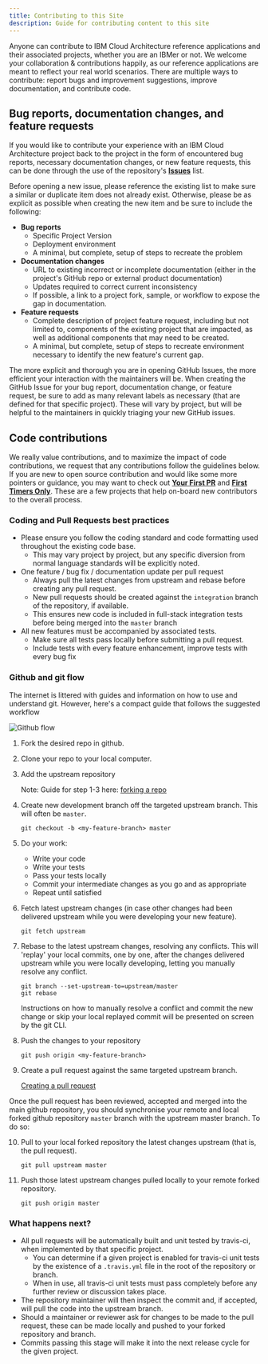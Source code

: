 ```yaml
---
title: Contributing to this Site
description: Guide for contributing content to this site
---
```


<PageDescription>
Anyone can contribute to IBM Cloud Architecture reference applications and their associated projects, whether you are an IBMer or not.
We welcome your collaboration & contributions happily, as our reference applications are meant to reflect your real world scenarios.
There are multiple ways to contribute: report bugs and improvement suggestions, improve documentation, and contribute code.
</PageDescription>

## Bug reports, documentation changes, and feature requests

If you would like to contribute your experience with an IBM Cloud Architecture project back to the project in the form of encountered bug reports, necessary documentation changes, or new feature requests, this can be done through the use of the repository's [**Issues**](#) list.

Before opening a new issue, please reference the existing list to make sure a similar or duplicate item does not already exist.  Otherwise, please be as explicit as possible when creating the new item and be sure to include the following:

- **Bug reports**
  - Specific Project Version
  - Deployment environment
  - A minimal, but complete, setup of steps to recreate the problem
- **Documentation changes**
  - URL to existing incorrect or incomplete documentation (either in the project's GitHub repo or external product documentation)
  - Updates required to correct current inconsistency
  - If possible, a link to a project fork, sample, or workflow to expose the gap in documentation.
- **Feature requests**
  - Complete description of project feature request, including but not limited to, components of the existing project that are impacted, as well as additional components that may need to be created.
  - A minimal, but complete, setup of steps to recreate environment necessary to identify the new feature's current gap.

The more explicit and thorough you are in opening GitHub Issues, the more efficient your interaction with the maintainers will be.  When creating the GitHub Issue for your bug report, documentation change, or feature request, be sure to add as many relevant labels as necessary (that are defined for that specific project).  These will vary by project, but will be helpful to the maintainers in quickly triaging your new GitHub issues.

## Code contributions

We really value contributions, and to maximize the impact of code contributions, we request that any contributions follow the guidelines below.  If you are new to open source contribution and would like some more pointers or guidance, you may want to check out [**Your First PR**](http://yourfirstpr.github.io/) and [**First Timers Only**](https://www.firsttimersonly.com/).  These are a few projects that help on-board new contributors to the overall process.

### Coding and Pull Requests best practices
- Please ensure you follow the coding standard and code formatting used throughout the existing code base.
  - This may vary project by project, but any specific diversion from normal language standards will be explicitly noted.
- One feature / bug fix / documentation update per pull request
  - Always pull the latest changes from upstream and rebase before creating any pull request.
  - New pull requests should be created against the `integration` branch of the repository, if available.
  - This ensures new code is included in full-stack integration tests before being merged into the `master` branch
- All new features must be accompanied by associated tests.
  - Make sure all tests pass locally before submitting a pull request.
  - Include tests with every feature enhancement, improve tests with every bug fix

### Github and git flow

The internet is littered with guides and information on how to use and understand git.
However, here's a compact guide that follows the suggested workflow

![Github flow](https://github.com/ibm-cloud-architecture/ibm-cloud-architecture.github.io/raw/master-content/assets/img/github_flow.png)

1. Fork the desired repo in github.

2. Clone your repo to your local computer.

3. Add the upstream repository

    Note: Guide for step 1-3 here: [forking a repo](https://help.github.com/articles/fork-a-repo/)

4. Create new development branch off the targeted upstream branch.  This will often be `master`.

    ```
    git checkout -b <my-feature-branch> master
    ```

5. Do your work:
   - Write your code
   - Write your tests
   - Pass your tests locally
   - Commit your intermediate changes as you go and as appropriate
   - Repeat until satisfied

6. Fetch latest upstream changes (in case other changes had been delivered upstream while you were developing your new feature).

    ```
    git fetch upstream
    ```
7. Rebase to the latest upstream changes, resolving any conflicts. This will 'replay' your local commits, one by one, after the changes delivered upstream while you were locally developing, letting you manually resolve any conflict.

    ```
    git branch --set-upstream-to=upstream/master
    git rebase
    ```
    Instructions on how to manually resolve a conflict and commit the new change or skip your local replayed commit will be presented on screen by the git CLI.

8. Push the changes to your repository

    ```
    git push origin <my-feature-branch>
    ```

9. Create a pull request against the same targeted upstream branch.

    [Creating a pull request](https://help.github.com/articles/creating-a-pull-request/)

Once the pull request has been reviewed, accepted and merged into the main github repository, you should synchronise your remote and local forked github repository `master` branch with the upstream master branch. To do so:

10. Pull to your local forked repository the latest changes upstream (that is, the pull request).

    ```
    git pull upstream master
    ```

11. Push those latest upstream changes pulled locally to your remote forked repository.

    ```
    git push origin master
    ```

### What happens next?
- All pull requests will be automatically built and unit tested by travis-ci, when implemented by that specific project.
  - You can determine if a given project is enabled for travis-ci unit tests by the existence of a `.travis.yml` file in the root of the repository or branch.
  - When in use, all travis-ci unit tests must pass completely before any further review or discussion takes place.
- The repository maintainer will then inspect the commit and, if accepted, will pull the code into the upstream branch.
- Should a maintainer or reviewer ask for changes to be made to the pull request, these can be made locally and pushed to your forked repository and branch.
- Commits passing this stage will make it into the next release cycle for the given project.
